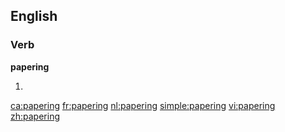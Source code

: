 ==English==

===Verb===
'''papering'''

# {{present participle of|[[paper]]}}

[[ca:papering]]
[[fr:papering]]
[[nl:papering]]
[[simple:papering]]
[[vi:papering]]
[[zh:papering]]
